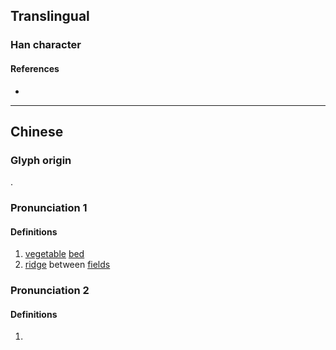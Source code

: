 {{character info}}
==Translingual==

===Han character===
{{Han char|rn=102|rad=田|as=12|sn=17|four=69059|canj=WFDQ|ids=⿰田粦}}

====References====
* {{Han ref|kx=0766.240|dkj=21947|dj=1176.310|hdz=42553.020|uh=7584|ud=30084|bh=ED73|bd=60787}}

----

==Chinese==
{{zh-forms}}

===Glyph origin===
{{Han etym}}
{{Han compound|田|t1=field|粦|c1=s|c2=p|ls=psc}}.

===Pronunciation 1===
{{zh-pron
|m=lín
|c=leon4
|mc=y
|oc=y
|cat=n
}}

====Definitions====
{{zh-hanzi}}

# [[vegetable]] [[bed]]
# [[ridge]] between [[field]]s

===Pronunciation 2===
{{zh-pron
|m=lìn
|cat=v
}}

====Definitions====
{{zh-hanzi}}

# {{zh-alt-form|躪|to [[roll]] the [[field]] using [[wheel]]s of a [[carriage]]}}